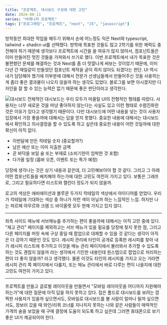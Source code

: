 ```yaml
---
title: "프로젝트, 대시보드 구성에 대한 고민"
date: 2024-08-11
series: "바매니저 프로젝트"
tags: ["프로그래밍", "프로젝트", "next", "JS", "javascript"]
---
```


방학동안 최대한 작업을 해두기 위해서 손에 어느정도 익은 Next와 typescript, tailwind + shadcn ui를 선택했다.
방학에 목표한 것들도 많고 2학기를 위한 체력도 충전해야 하기 때문에 생각보다 프로젝트에 시간을 쓸 여유가 많지 않아서, 컴포넌트들은 이미 만들어진 멋진 것들을 가져와서 쓰기로 했다.
이번 프로젝트에서 내가 목표한 것은 불편했던 문제를 해결하는 것과 Next를 좀 더 맛깔나게 써보는 것이었기 때문에, 이미 다년 간 매일같이 만들었던 컴포넌트 제작을 굳이 하지 않아도 되겠다는 판단.
UI 역시 내가 담당해야 했기에 이부분에 대해서 전문가 선생님들께서 만들어주신 것을 사용하는게 좀더 좋은 결과물이 나오지 않을까 하는 생각도 있었다.
블로그를 보면 아시겠지만 디자인을 잘 할 수 있는 능력은 없기 때문에 좋은 판단이라고 생각한다.

![대시보드](/images/dashboard.png)
전체적인 대시보드는 우리 모두가 떠올릴 UI의 전형적인 형태를 따랐다.
사용자는 너무 새로운 것을 마냥 좋아하지 않는다는 사실도 있고 이런 형태로 수렴진화한 것은 이유가 있다고 생각했기 때문이다.
다만 대시보드에 어떤 내용을 넣는 것이 사용자 입장에서 가장 좋을까에 대해서는 답을 얻지 못했다.
중요한 내용에 대해서는 대시보드에서 확인하고 의사결정을 할 수 있도록 하고 싶은데 중요한 내용이 어떤 것일까에 대한 확신이 아직 없다.
- 이번달에 만든 칵테일 숫자 (중요할까?)
- 남은 예산 또는 이미 지출한 금액
- 곧 바닥을 보일 술 또는 부재료 (소비기한이 임박한 것 포함)
- 다가올 일정 (홈바 오픈, 이벤트 또는 특가 예정)

당장에 생각나는 것은 상기 내용과 같은데, 더 고민해보아야 할 것 같다.
그리고 그 아래 어떤 컴포넌트들을 배치해야 하는가에 대한 고민도 여전히 가지고 있다.
보통은 그래프로, 그리고 필요하다면 리스트와 캘린더 정도가 되지 않을까.

로고의 색상은 에비에이션과 블루문 두가지 칵테일의 색상에서 아이디어를 얻었다.
우리가 칵테일에 기대하는 색상 중 하나가 저런 색이 아닐까 하는 느낌적인 느낌.
하지만 나는 파르페 아무르와 크렘 드 바이올렛 모두 현재 가지고 있지 않다.

---

좌측 사이드 메뉴에 서브메뉴를 추가하는 편이 좋을까에 대해서는 아직 고민 중에 있다.
"재고 관리" 페이지를 제외하고는 서브 메뉴가 있을 필요를 당장에 찾지 못한 점, 그리고 다른 페이지를 머릿 속에 구상 중일 때 팝업으로 대체할 수 있을 것 같다는 생각이 아직은 더 강하기 때문인 것도 있다.
레시피 관리에 타인이 공개로 등록한 레시피를 찾아 내가 레시피 리스트에 추가하고 이것을 메뉴 관리 페이지에서 불러와서 추가할 수 있도록 하는 것도 괜찮지 않을까 라는 생각에서 기인한 내용인데 원스텝으로 팝업으로 처리하는 편이 더 좋지 않을까? 라고 생각했다.
물론 이것도 타인의 레시피를 가지고 오는 거라면 레시피 관리 쪽 페이지에서 다룰지, 또는 메뉴 관리에서 바로 다루는 편이 나을지에 대한 고민도 여전히 가지고 있다.

---

프로젝트를 만들고 글로벌 레이아웃을 만들면서 "모바일 레이아웃을 어디까지 지원해야 하는가"에 대한 질문에 아직 답을 하지 못하고 있다.
접은 폴드로 대시보드를 보려는 깜찍한 사용자가 있을까 싶으면서도, 모바일로 대시보드를 볼 사람이 얼마나 될까 싶으면서도, 장보러 갔을 때 와인/리쿼 코너를 지나치지 못하는 나와 같은 사람들이 매력적인 가격의 술을 보았을 때 구매 결정에 도움이 되도록 하고 싶은데 그러면 휴대폰으로 보기 좋은 UI가 제공되어야 한다.